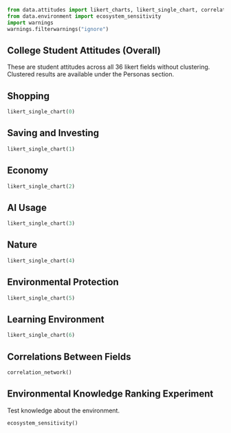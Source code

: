 ```python
from data.attitudes import likert_charts, likert_single_chart, correlation_network, correlation_chart
from data.environment import ecosystem_sensitivity
import warnings
warnings.filterwarnings("ignore")
```

## College Student Attitudes (Overall)
These are student attitudes across all 36 likert fields without clustering. Clustered results are available under the Personas section.

## Shopping
```python
likert_single_chart(0)
```

## Saving and Investing
```python
likert_single_chart(1)
```

## Economy
```python
likert_single_chart(2)
```

## AI Usage
```python
likert_single_chart(3)
```

## Nature
```python
likert_single_chart(4)
```

## Environmental Protection
```python
likert_single_chart(5)
```

## Learning Environment
```python
likert_single_chart(6)
```

## Correlations Between Fields
```python
correlation_network()
```

## Environmental Knowledge Ranking Experiment
Test knowledge about the environment.

```python
ecosystem_sensitivity()
```